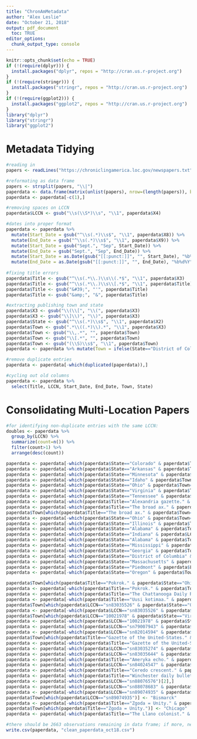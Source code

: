 ```yaml
---
title: "ChronAmMetadata"
author: "Alex Leslie"
date: "October 21, 2018"
output: pdf_document
  toc: TRUE
editor_options: 
  chunk_output_type: console
---
```


```r
knitr::opts_chunk$set(echo = TRUE)
if (!(require(dplyr))) {
  install.packages("dplyr", repos = "http://cran.us.r-project.org")
}
if (!(require(stringr))) {
  install.packages("stringr", repos = "http://cran.us.r-project.org")
}
if (!(require(ggplot2))) {
  install.packages("ggplot2", repos = "http://cran.us.r-project.org")
}
library("dplyr")
library("stringr")
library("ggplot2")
```

# Metadata Tidying
```r
#reading in
papers <- readLines("https://chroniclingamerica.loc.gov/newspapers.txt")

#reformating as data frame
papers <- strsplit(papers, "\\|")
paperdata <- data.frame(matrix(unlist(papers), nrow=(length(papers)), byrow=T), stringsAsFactors=FALSE)
paperdata <- paperdata[-c(1),]

#removing spaces on LCCN
paperdata$LCCN <- gsub("\\s(\\S*)\\s", "\\1", paperdata$X4)

#dates into proper format
paperdata <- paperdata %>%
  mutate(Start_Date = gsub("^\\s(.*)\\s$", "\\1", paperdata$X8)) %>%
  mutate(End_Date = gsub("^\\s(.*)\\s$", "\\1", paperdata$X9)) %>%
  mutate(Start_Date = gsub("Sept.", "Sep", Start_Date)) %>%
  mutate(End_Date = gsub("Sept.", "Sep", End_Date)) %>%
  mutate(Start_Date = as.Date(gsub("[[:punct:]]", "", Start_Date), "%b%d%Y")) %>%
  mutate(End_Date = as.Date(gsub("[[:punct:]]", "", End_Date), "%b%d%Y"))
  
#fixing title errors
paperdata$Title <- gsub("^\\s(.*\\.)\\s\\(.*$", "\\1", paperdata$X3)
paperdata$Title <- gsub("^\\s(.*\\.)\\s\\[.*$", "\\1", paperdata$Title)
paperdata$Title <- gsub("&#39;", "'", paperdata$Title)
paperdata$Title <- gsub("&amp;", "&", paperdata$Title)

#extracting publishing town and state
paperdata$X3 <- gsub("\\(\\[", "\\(", paperdata$X3)
paperdata$X3 <- gsub("\\]\\)", "\\)", paperdata$X3)
paperdata$State <- gsub("^\\s(.*)\\s$", "\\1", paperdata$X2)
paperdata$Town <- gsub(".*\\((.*)\\).*", "\\1", paperdata$X3)
paperdata$Town <- gsub("\\,.*", "", paperdata$Town)
paperdata$Town <- gsub("\\[.*", "", paperdata$Town)
paperdata$Town <- gsub("(\\S)\\s$", "\\1", paperdata$Town)
paperdata <- paperdata %>% mutate(Town = ifelse(State=="District of Columbia", "Washington City", Town))

#remove duplicate entries
paperdata <- paperdata[-which(duplicated(paperdata)),]

#cycling out old columns
paperdata <- paperdata %>%
  select(Title, LCCN, Start_Date, End_Date, Town, State)
```

# Consolidating Multi-Location Papers
```r
#for identifying non-duplicate entries with the same LCCN:
doubles <- paperdata %>%
  group_by(LCCN) %>%
  summarize(count=n()) %>%
  filter(count>1) %>%
  arrange(desc(count))

paperdata <- paperdata[-which(paperdata$State=="Colorado" & paperdata$Town=="Salt Lake City"),]
paperdata <- paperdata[-which(paperdata$State=="Arkansas" & paperdata$Town=="JAH-ville"),]
paperdata <- paperdata[-which(paperdata$State=="Minnesota" & paperdata$Town=="Fargo"),]
paperdata <- paperdata[-which(paperdata$State=="Idaho" & paperdata$Town=="Newport"),]
paperdata <- paperdata[-which(paperdata$State=="Ohio" & paperdata$Town=="Lexington"),]
paperdata <- paperdata[-which(paperdata$State=="Virginia" & paperdata$Town=="Bristol" & paperdata$Title=="The news."),]
paperdata <- paperdata[-which(paperdata$State=="Tennessee" & paperdata$Town=="Bristol" & paperdata$Title=="Bristol news."),]
paperdata <- paperdata[-which(paperdata$Title=="Alexandria gazette." & paperdata$Town=="Washington City"),]
paperdata <- paperdata[-which(paperdata$Title=="The broad ax." & paperdata$State=="Utah"),]
paperdata$Town[which(paperdata$Title=="The broad ax." & paperdata$Town=="Salt Lake City")] <- "Chicago"
paperdata <- paperdata[-which(paperdata$State=="Ohio" & paperdata$Town=="Knoxville"),]
paperdata <- paperdata[-which(paperdata$State=="Illinois" & paperdata$Town=="Saint Paul"),] #(removes two)
paperdata <- paperdata[-which(paperdata$State=="Alabama" & paperdata$Town=="Griffin"),]
paperdata <- paperdata[-which(paperdata$State=="Indiana" & paperdata$LCCN=="sn2007058207"),]
paperdata <- paperdata[-which(paperdata$State=="Alabama" & paperdata$Town=="Memphis"),]
paperdata <- paperdata[-which(paperdata$State=="Mississippi" & paperdata$Town=="Memphis"),]
paperdata <- paperdata[-which(paperdata$State=="Georgia" & paperdata$Town=="Memphis"),]
paperdata <- paperdata[-which(paperdata$State=="District of Columbia" & paperdata$LCCN=="2012271201"),]
paperdata <- paperdata[-which(paperdata$State=="Massachusetts" & paperdata$LCCN=="2012271201"),]
paperdata <- paperdata[-which(paperdata$State=="Piedmont" & paperdata$LCCN=="2012271201"),]
paperdata <- paperdata[-which(paperdata$State=="Oregon" & paperdata$Town=="New Orleans"),]

paperdata$Town[which(paperdata$Title=="Pokrok." & paperdata$State=="Ohio")] <- "Cleveland"
paperdata <- paperdata[-which(paperdata$Title=="Pokrok." & paperdata$Town=="Chicago"),] #removes three
paperdata <- paperdata[-which(paperdata$Title=="The Chattanooga Daily Rebel." & paperdata$State!="Tennessee"),] #removes two
paperdata <- paperdata[-which(paperdata$Title=="Uusi kotimaa." & paperdata$State!="Minnesota"),] #removes two
paperdata$Town[which(paperdata$LCCN=="sn83035526" & paperdata$State=="Ohio")] <- "Cleveland"
paperdata <- paperdata[-which(paperdata$LCCN=="sn83035526" & paperdata$State!="Ohio"),] #removes two
paperdata$Town[which(paperdata$LCCN=="10021978" & paperdata$State=="Virginia")] <- "Richmond"
paperdata <- paperdata[-which(paperdata$LCCN=="10021978" & paperdata$State=="Georgia"),]
paperdata <- paperdata[-which(paperdata$LCCN=="sn79007943" & paperdata$State=="Pennsylvania"),]
paperdata <- paperdata[-which(paperdata$LCCN=="sn82014594" & paperdata$State=="Virginia"),]
paperdata$Town[which(paperdata$Title=="Gazette of the United-States." & paperdata$State=="Pennsylvania")] <- "Philadelphia"
paperdata <- paperdata[-which(paperdata$Title=="Gazette of the United-States." & paperdata$State=="New York"),]
paperdata <- paperdata[-which(paperdata$LCCN=="sn83035274" & paperdata$State=="Michigan"),]
paperdata <- paperdata[-which(paperdata$LCCN=="sn83035644" & paperdata$State=="Michigan"),]
paperdata <- paperdata[-which(paperdata$Title=="Ameryka echo." & paperdata$State=="Illinois"),]
paperdata <- paperdata[-which(paperdata$LCCN=="sn84024547" & paperdata$State=="Ohio"),]
paperdata <- paperdata[-which(paperdata$Title=="Ceredo crescent." & paperdata$State=="Virginia"),]
paperdata <- paperdata[-which(paperdata$Title=="Winchester daily bulletin." & paperdata$State=="Georgia"),]
paperdata <- paperdata[-which(paperdata$LCCN=="sn88076576")[2],]
paperdata <- paperdata[-which(paperdata$LCCN=="sn88078683" & paperdata$State=="New York"),]
paperdata <- paperdata[-which(paperdata$LCCN=="sn89074935" & paperdata$State=="Nebraska"),]
paperdata$Town[which(paperdata$LCCN=="sn89074935")] <- "Bismarck"
paperdata <- paperdata[-which(paperdata$Title=="Zgoda = Unity." & paperdata$State=="Wisconsin"),]
paperdata$Town[which(paperdata$Title=="Zgoda = Unity.")] <- "Chicago"
paperdata <- paperdata[-which(paperdata$Title=="The Llano colonist." & paperdata$State=="California"),]
```

```r
#there should be 2663 observations remaining in data frame; if more, newspapers have been added to since last update
write.csv(paperdata, "clean_paperdata_oct18.csv")
```

